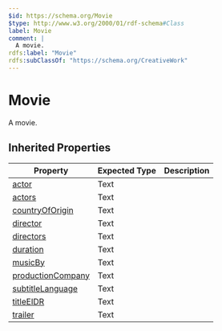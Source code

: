 ```yaml
---
$id: https://schema.org/Movie
$type: http://www.w3.org/2000/01/rdf-schema#Class
label: Movie
comment: |
  A movie.
rdfs:label: "Movie"
rdfs:subClassOf: "https://schema.org/CreativeWork"
---
```


# Movie

A movie.

## Inherited Properties

| Property | Expected Type | Description |
| --- | --- | --- |
| [actor](https://schema.org/actor) | Text |  |
| [actors](https://schema.org/actors) | Text |  |
| [countryOfOrigin](https://schema.org/countryOfOrigin) | Text |  |
| [director](https://schema.org/director) | Text |  |
| [directors](https://schema.org/directors) | Text |  |
| [duration](https://schema.org/duration) | Text |  |
| [musicBy](https://schema.org/musicBy) | Text |  |
| [productionCompany](https://schema.org/productionCompany) | Text |  |
| [subtitleLanguage](https://schema.org/subtitleLanguage) | Text |  |
| [titleEIDR](https://schema.org/titleEIDR) | Text |  |
| [trailer](https://schema.org/trailer) | Text |  |
